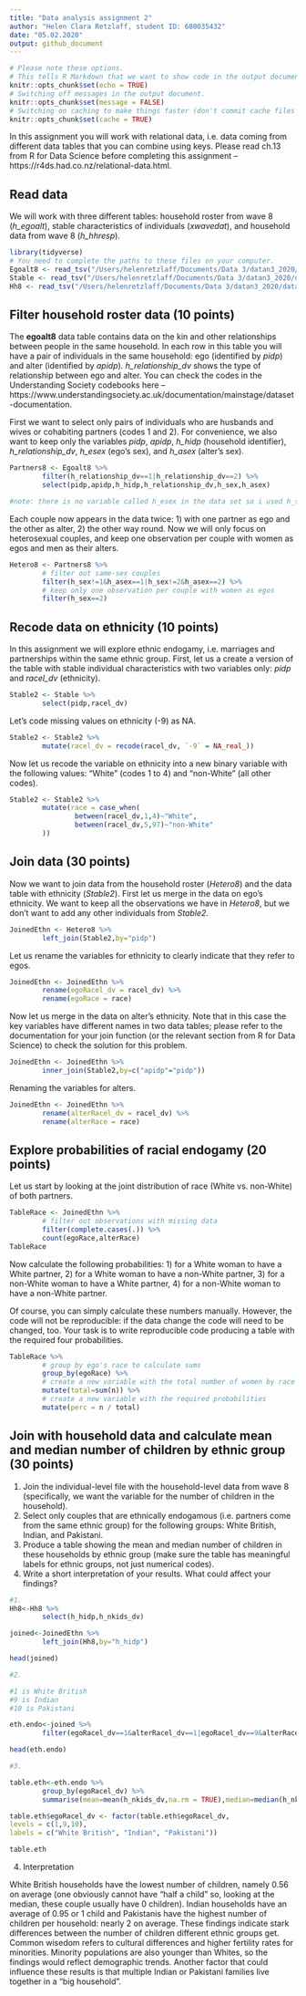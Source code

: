 ```yaml
---
title: "Data analysis assignment 2"
author: "Helen Clara Retzlaff, student ID: 680035432"
date: "05.02.2020"
output: github_document
---
```


```r
# Please note these options.
# This tells R Markdown that we want to show code in the output document.
knitr::opts_chunk$set(echo = TRUE)
# Switching off messages in the output document. 
knitr::opts_chunk$set(message = FALSE)
# Switching on caching to make things faster (don't commit cache files on Github).
knitr::opts_chunk$set(cache = TRUE)
```

In this assignment you will work with relational data, i.e. data coming from different data tables that you can combine using keys. Please read ch.13 from R for Data Science before completing this assignment -- https://r4ds.had.co.nz/relational-data.html.

## Read data

We will work with three different tables: household roster from wave 8 (*h_egoalt*), stable characteristics of individuals (*xwavedat*), and household data from wave 8 (*h_hhresp*).

```r
library(tidyverse)
# You need to complete the paths to these files on your computer.
Egoalt8 <- read_tsv("/Users/helenretzlaff/Documents/Data 3/datan3_2020/data/UKDA-6614-tab/tab/ukhls_w8/h_egoalt.tab")
Stable <- read_tsv("/Users/helenretzlaff/Documents/Data 3/datan3_2020/data/UKDA-6614-tab/tab/ukhls_wx/xwavedat.tab")
Hh8 <- read_tsv("/Users/helenretzlaff/Documents/Data 3/datan3_2020/data/UKDA-6614-tab/tab/ukhls_w8/h_hhresp.tab")
```

## Filter household roster data (10 points)

The **egoalt8** data table contains data on the kin and other relationships between people in the same household. In each row in this table you will have a pair of individuals in the same household: ego (identified by *pidp*) and alter (identified by *apidp*). *h_relationship_dv* shows the type of relationship between ego and alter. You can check the codes in the Understanding Society codebooks here -- https://www.understandingsociety.ac.uk/documentation/mainstage/dataset-documentation.

First we want to select only pairs of individuals who are husbands and wives or cohabiting partners (codes 1 and 2). For convenience, we also want to keep only the variables *pidp*, *apidp*, *h_hidp* (household identifier), *h_relationship_dv*, *h_esex* (ego's sex), and *h_asex* (alter's sex).

```r
Partners8 <- Egoalt8 %>%
        filter(h_relationship_dv==1|h_relationship_dv==2) %>%
        select(pidp,apidp,h_hidp,h_relationship_dv,h_sex,h_asex)

#note: there is no variable called h_esex in the data set so i used h_sex which 
```

Each couple now appears in the data twice: 1) with one partner as ego and the other as alter, 2) the other way round. Now we will only focus on heterosexual couples, and keep one observation per couple with women as egos and men as their alters.

```r
Hetero8 <- Partners8 %>%
        # filter out same-sex couples
        filter(h_sex!=1&h_asex==1|h_sex!=2&h_asex==2) %>%
        # keep only one observation per couple with women as egos
        filter(h_sex==2)
```

## Recode data on ethnicity (10 points)

In this assignment we will explore ethnic endogamy, i.e. marriages and partnerships within the same ethnic group. First, let us a create a version of the table with stable individual characteristics with two variables only: *pidp* and *racel_dv* (ethnicity).

```r
Stable2 <- Stable %>%
        select(pidp,racel_dv)
```

Let's code missing values on ethnicity (-9) as NA.

```r
Stable2 <- Stable2 %>%
        mutate(racel_dv = recode(racel_dv, `-9` = NA_real_))
```

Now let us recode the variable on ethnicity into a new binary variable with the following values: "White" (codes 1 to 4) and "non-White" (all other codes).

```r

Stable2 <- Stable2 %>%
        mutate(race = case_when(
                between(racel_dv,1,4)~"White",
                between(racel_dv,5,97)~"non-White"
        ))
```

## Join data (30 points)

Now we want to join data from the household roster (*Hetero8*) and the data table with ethnicity (*Stable2*). First let us merge in the data on ego's ethnicity. We want to keep all the observations we have in *Hetero8*, but we don't want to add any other individuals from *Stable2*.

```r
JoinedEthn <- Hetero8 %>%
        left_join(Stable2,by="pidp")
```

Let us rename the variables for ethnicity to clearly indicate that they refer to egos.

```r
JoinedEthn <- JoinedEthn %>%
        rename(egoRacel_dv = racel_dv) %>%
        rename(egoRace = race)
```

Now let us merge in the data on alter's ethnicity. Note that in this case the key variables have different names in two data tables; please refer to the documentation for your join function (or the relevant section from R for Data Science) to check the solution for this problem.

```r
JoinedEthn <- JoinedEthn %>%
        inner_join(Stable2,by=c("apidp"="pidp"))
```

Renaming the variables for alters.

```r
JoinedEthn <- JoinedEthn %>%
        rename(alterRacel_dv = racel_dv) %>%
        rename(alterRace = race)
```

## Explore probabilities of racial endogamy (20 points)

Let us start by looking at the joint distribution of race (White vs. non-White) of both partners.

```r
TableRace <- JoinedEthn %>%
        # filter out observations with missing data
        filter(complete.cases(.)) %>%
        count(egoRace,alterRace)
TableRace
```

Now calculate the following probabilities: 1) for a White woman to have a White partner, 2) for a White woman to have a non-White partner, 3) for a non-White woman to have a White partner, 4) for a non-White woman to have a non-White partner.

Of course, you can simply calculate these numbers manually. However, the code will not be reproducible: if the data change the code will need to be changed, too. Your task is to write reproducible code producing a table with the required four probabilities.


```r
TableRace %>%
        # group by ego's race to calculate sums
        group_by(egoRace) %>%
        # create a new variable with the total number of women by race
        mutate(total=sum(n)) %>% 
        # create a new variable with the required probabilities 
        mutate(perc = n / total)
```

## Join with household data and calculate mean and median number of children by ethnic group (30 points)

1) Join the individual-level file with the household-level data from wave 8 (specifically, we want the variable for the number of children in the household).
2) Select only couples that are ethnically endogamous (i.e. partners come from the same ethnic group) for the following groups: White British, Indian, and Pakistani.
3) Produce a table showing the mean and median number of children in these households by ethnic group (make sure the table has meaningful labels for ethnic groups, not just numerical codes).
4) Write a short interpretation of your results. What could affect your findings?

```r
#1.
Hh8<-Hh8 %>% 
        select(h_hidp,h_nkids_dv)

joined<-JoinedEthn %>%
        left_join(Hh8,by="h_hidp")

head(joined)

```

```r
#2.

#1 is White British
#9 is Indian
#10 is Pakistani 

eth.endo<-joined %>%
        filter(egoRacel_dv==1&alterRacel_dv==1|egoRacel_dv==9&alterRacel_dv==9|egoRacel_dv==10&alterRacel_dv==10)

head(eth.endo)

```


```r
#3. 

table.eth<-eth.endo %>% 
        group_by(egoRacel_dv) %>% 
        summarise(mean=mean(h_nkids_dv,na.rm = TRUE),median=median(h_nkids_dv,na.rm = TRUE))

table.eth$egoRacel_dv <- factor(table.eth$egoRacel_dv,
levels = c(1,9,10),
labels = c("White British", "Indian", "Pakistani"))

table.eth
```

4. Interpretation

White British households have the lowest number of children, namely 0.56 on average (one obviously cannot have "half a child" so, looking at the median, these couple usually have 0 children). 
Indian households have an average of 0.95 or 1 child and Pakistanis have the highest number of children per household: nearly 2 on average. 
These findings indicate stark differences between the number of children different ethnic groups get. Common wisedom refers to cultural differences and higher fertility rates for minorities. Minority populations are also younger than Whites, so the findings would reflect demographic trends. Another factor that could influence these results is that multiple Indian or Pakistani families live together in a "big household". 
